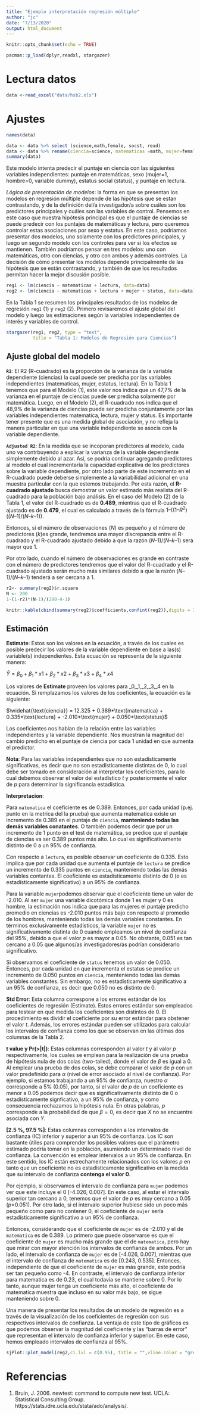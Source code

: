 ```yaml
---
title: "Ejemplo interpretación regresión múltiple"
author: "jc"
date: "7/13/2020"
output: html_document
---
```


```r
knitr::opts_chunk$set(echo = TRUE)
```


```r
pacman::p_load(dplyr,readxl, stargazer)
```


# Lectura datos
```r
data <-read_excel("data/hsb2.xls")
```

# Ajustes

```r
names(data)

data <- data %>% select (science,math,female, socst, read)
data <- data %>% rename(ciencia=science, matematicas =math, mujer=female, status=socst, lectura=read)
summary(data)
```

Este modelo intenta predecir el puntaje en ciencia con las siguientes variables independientes: puntaje en matemáticas, sexo (mujer=1, hombre=0, variable dummy), estatus social (status), y puntaje en lectura.

*Lógica de presentación de modelos*: la forma en que se presentan los modelos en regresión múltiple depende de las hipótesis que se estan contrastando, y de la definición del/a investigador/a sobre cuáles son los predictores principales y cuáles son las variables de control. Pensemos en este caso que nuestra hipótesis principal es que el puntaje de ciencias se puede predecir con los puntajes de matemáticas y lectura, pero queremos controlar estas asociaciones por sexo y estatus. En este caso, podríamos presentar dos modelos, uno solamente con los predictores principales, y luego un segundo modelo con los controles para ver si los efectos se mantienen. También podríamos pensar en tres modelos: uno con matemáticas, otro con ciencias, y otro con ambos y además controles. La decisión de cómo presentar los modelos depende principalmente de las hipótesis que se están contrastando, y también de que los resultados permitan hacer la mejor discusión posible.

```r
reg1 <- lm(ciencia ~ matematicas + lectura, data=data)
reg2 <- lm(ciencia ~ matematicas + lectura + mujer + status, data=data)
```

En la Tabla 1 se resumen los principales resultados de los modelos de regresión `reg1` (1) y `reg2` (2). Primero revisaremos el ajuste global del modelo y luego las estimaciones según la variables independientes de interés y variables de control.   

```r
stargazer(reg1, reg2, type = "text",
          title = "Tabla 1: Modelos de Regresión para Ciencias")
```

## Ajuste global del modelo

**`R2`**: El R2 (R-cuadrado) es la proporción de la varianza de la variable dependiente (ciencias) la cual puede ser predicha por las variables independientes (matematicas, mujer, estatus, lectura). En la Tabla 1 tenemos que para el Modelo (1), este valor nos indica que un 47,7% de la varianza en el puntaje de ciencias puede ser predicha solamente por matemática. Luego, en el Modelo (2), el R-cuadrado nos indica que el 48,9% de la varianza de ciencias puede ser predicha conjuntamente por las variables independientes matematica, lectura, mujer y status. Es importante tener presente que es una medida global de asociación, y no refleja la manera particular en que una variable independiente se asocia con la variable dependiente.

**`Adjusted R2`**: En la medida que se incoporan predictores al modelo, cada uno va contrbuyendo a explicar la varianza de la variable dependiente simplemente debido al azar. Así, se podría continuar agregando predictores al modelo el cual incrementaría la capacidad explicativa de los predictores sobre la variable dependiente, por otro lado parte de este incremento en el R-cuadrado puede deberse simplemente a la variabilidad adicional en una muestra particular con la que estemos trabajando. Por esta razón, el **R-cuadrado ajustado** busca demostrar un valor estimado más realista del R-cuadrado para la población bajo análisis. En el caso del Modelo (2) de la Tabla 1, el valor del R-cuadrado es de **0.489**, mientras que el R-cuadrado ajustado es de **0.479**, el cual es calculado a través de la fórmula $1 – ((1 – R^2)((N – 1) /( N – k – 1))$. 

Entonces, si el número de observaciones ($N$) es pequeño y el número de predictores ($k$)es grande, tendremos una mayor discrepancia entre el R-cuadrado y el R-cuadrado ajustado debido a que la razón $(N – 1) /( N – k – 1)$ será mayor que 1. 

Por otro lado, cuando el número de observaciones es grande en contraste con el número de predictores tendremos que el valor del R-cuadrado y el R-cuadrado ajustado serán mucho más similares debido a que la razón $(N – 1)/(N – k – 1)$ tenderá a ser cercana a 1. 

```r
r2<- summary(reg2)$r.square
N <- 200
1-(1-r2)*(N-1)/(200-4-1)
```

```r
knitr::kable(cbind(summary(reg2)$coefficients,confint(reg2)),digits = 3,caption = "Tabla 2: Resultados Modelo 2 para `ciencia`")
```

## Estimación

**Estimate**: Estos son los valores en la ecuación, a través de los cuales es posible predecir los valores de la variable dependiente en base a las(s) variable(s) independientes. Esta ecuación se representa de la siguiente manera:

$\hat{Y} = \beta_0 + \beta_1*x1 + \beta_2*x2 + \beta_3*x3 + \beta_4*x4$

Los valores de **Estimate** proveen los valores para \beta_0,\beta_1,\beta_2,\beta_3,\beta_4 en la ecuación. Si remplazamos los valores de los coeficientes, la ecuación es la siguiente:

$\widehat{\text{ciencia}} = 12.325 + 0.389*\text{matematica} + 0.335*\text{lectura} + -2.010*\text{mujer} + 0.050*\text{status}$

Los coeficientes nos hablan de la relación entre las variables independientes y la variable dependiente. Nos muestran la magnitud del cambio predicho en el puntaje de ciencia por cada 1 unidad en que aumenta el predictor. 

**Nota**: Para las variables independientes que no son estadísticamente significativas, es decir que no son estadísticamente distintas de 0, lo cual debe ser tomado en consideración al interpretar los coeficientes, para lo cual debemos observar el valor del estadístico $t$ y posteriormente el valor de $p$ para determinar la significancia estadística.

**Interpretacion**:

Para `matematica` el coeficiente es de 0.389. Entonces, por cada unidad (p.ej. punto en la metrica del la prueba) que aumenta matematica existe un incremento de 0.389 en el puntaje de `ciencia`, **manteniendo todas las demás variables conatantes**. O también podemos decir que por un incremento de 1 punto en el test de matemática, se predice que el puntaje de ciencias va ser 0.389 puntos más alto. Lo cual es significativamente distinto de 0 a un 95% de confianza.

Con respecto a `lectura`, es posible observar un coeficiente de 0.335. Esto implica que por cada unidad que aumenta el puntaje de `lectura` se predice un incremento de 0.335 puntos en `ciencia`, manteniendo todas las demás variables contantes. El coeficiente es estadísticamente distinto de 0 (o es estadísticamente significativo) a un 95% de confianza.

Para la variable `mujer`podemos observar que el coeficiente tiene un valor de -2.010. Al ser `mujer` una variable dicotómica donde 1 es mujer y 0 es hombre, la estimación nos indica que para las mujeres el puntaje predicho promedio en ciencias es -2.010 puntos más bajo con respecto al promedio de los hombres, manteniendo todas las demás variables constantes. En términos exclusivamente estadísticos, la variable `mujer` no es significativamente distinta de 0 cuando empleamos un nivel de confianza del 95%, debido a que el valor $p$ es mayor a 0.05. No obstante, 0.051 es tan cercano a 0.05 que algunos/as investigadores/as podrían considerarlo significativo.

Si observamos el coeficiente de `status` tenemos un valor de 0.050. Entonces, por cada unidad en que incrementa el estatus se predice un incremento de 0.050 puntos en `ciencia`, menteniendo todas las demás variables constantes. Sin embargo, no es estadísticamente significativo a un 95% de confianza, es decir que 0.050 no es distinto de 0.


**Std Error**: Esta columna correspone a los errores estándar de los coeficientes de regresión (Estimate). Estos errores estándar son empleados para testear en qué medida los coeficientes son distintos de 0. El procedimiento es dividir el coeficiente por su error estándar para obstener el valor $t$. Además, los errores estándar pueden ser utilizados para calcular los intervalos de confianza como los que se observan en las últimas dos columnas de la Tabla 2.


**t value y Pr(>|t|)**: Estas columnas corresponden al valor $t$ y al valor $p$ respectivamente, los cuales se emplean para la realización de una prueba de hipótesis nula de dos colas (two-tailed), donde el valor de $\beta$ es igual a 0. Al emplear una prueba de dos colas, se debe comparar el valor de $p$ con un valor predefinido para $\alpha$ (nivel de error asociado al nivel de confianza). Por ejemplo, si estamos trabajando a un 95% de confianza, nuestro $\alpha$ corresponde a 5% (0.05), por tanto, si el valor de $p$ de un coeficiente es menor a 0.05 podemos decir que es significativamente distinto de 0 o estadísticamente signficativo, a un 95% de confianza, y como consecuencia rechazamos la hipótesis nula. En otras palabras, $p$ corresponde a la probabilidad de que $\beta = 0$, es decir que $X$ no se encuentre asociada con $Y$.


**[2.5 %, 97.5 %]**: Estas columnas corresponden a los intervalos de confianza (IC) inferior y superior a un 95% de confianza. Los IC son bastante útiles para comprender los posibles valores que el parámetro estimado podría tomar en la población, asumiendo un determinado nivel de confianza. La convención es emplear intervalos a un 95% de confianza. En este sentido, los IC están estrechamente relacionados con los valores $p$ en tanto que un coeficiente no es estadísticamente significativo en la medida que su intervalo de confianza **contenga el valor 0**.

Por ejemplo, si observamos el intervalo de confianza para `mujer` podemos ver que este incluye el 0 [-4.026, 0.007]. En este caso, al estar el intervalo superior tan cercano a 0, tenemos que el valor de $p$ es muy cercano a 0.05 ($p$=0.051). Por otro lado, si el intervalo superior hubiese sido un poco más pequeño como para no contener 0, el coeficiente de `mujer` sería estadísticamente significativo a un 95% de confianza. 

Entonces, considerando que el coeficiente de `mujer` es de -2.010 y el de `matematica` es de 0.389. Lo primero que puede observarse es que el coeficiente de `mujer` es mucho más grande que el de `matematica`, pero hay que mirar con mayor atención los intervalos de confianza de ambos. Por un lado, el intervalo de confianza de `mujer` es de [-4.026, 0.007], mientras que el intervalo de confianza de `matematica` es de [0.243, 0.535]. Entonces, independiente de que el coeficiente de `mujer` es más grande, este podría ser tan pequeño como -4. En contraste, el intervalo de confianza inferior para matematica es de 0.23, el cual todavía se mantiene sobre 0. Por lo tanto, aunque mujer tenga un coeficiente más alto, el coeficiente de matematica muestra que incluso en su valor más bajo, se sigue manteniendo sobre 0.

Una manera de presentar los resultados de un modelo de regresión es a través de la visualización de los coeficientes de regresión con sus respectivos intervalos de confianza. La ventaja de este tipo de gráficos es que podemos observar la magnitud del coeficiente y las "barras de error" que representan el intervalo de confianza inferior y superior. En este caso, hemos empleado intervalos de confianza al 95%.

```r
sjPlot::plot_model(reg2,ci.lvl = c(0.95), title = "",vline.color = "grey",line.size = 1)
```


# Referencias

1. Bruin, J. 2006. newtest: command to compute new test.  UCLA:  
Statistical Consulting Group.  https://stats.idre.ucla.edu/stata/ado/analysis/.


